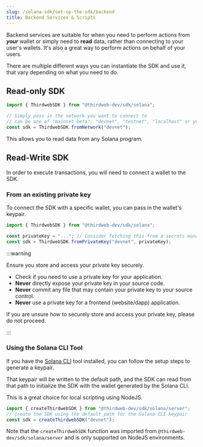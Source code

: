 ```yaml
---
slug: /solana-sdk/set-up-the-sdk/backend
title: Backend Services & Scripts
---
```



Backend services are suitable for when you need to perform actions from _**your**_ wallet or simply need to **read** data,
rather than connecting to your user's wallets. It's also a great way to perform actions on behalf of your users.

There are multiple different ways you can instantiate the SDK and use it, that vary depending on what you need to do.

## Read-only SDK

```javascript
import { ThirdwebSDK } from "@thirdweb-dev/sdk/solana";

// Simply pass in the network you want to connect to
// can be one of "mainnet-beta", "devnet", "testnet", "localhost" or your own RPC url
const sdk = ThirdwebSDK.fromNetwork("devnet");
```

This allows you to read data from any Solana program.

<QuickstartCard
  name="Continue to the Interact with Programs section"
  link="/solana-sdk/interacting-with-programs"
  image="/assets/icons/education.png"
/>

## Read-Write SDK

In order to execute transactions, you will need to connect a wallet to the SDK.

### From an existing private key

To connect the SDK with a specific wallet, you can pass in the wallet's keypair.

```javascript
import { ThirdwebSDK } from "@thirdweb-dev/sdk/solana";

const privateKey = "..."; // Consider fetching this from a secrets manager
const sdk = ThirdwebSDK.fromPrivateKey("devnet", privateKey);
```

:::warning

Ensure you store and access your private key securely.

- Check if you need to use a private key for your application.
- **Never** directly expose your private key in your source code.
- **Never** commit any file that may contain your private key to your source control.
- **Never** use a private key for a frontend (website/dapp) application.

If you are unsure how to securely store and access your private key, please do not proceed.

:::

<QuickstartCard
  name="Continue to the Interact with Programs section"
  link="/solana-sdk/interacting-with-programs"
  image="/assets/icons/education.png"
/>

### Using the Solana CLI Tool

If you have the [Solana CLI](https://docs.solana.com/cli/install-solana-cli-tools) tool installed, you can follow the setup steps to generate a keypair.

That keypair will be written to the default path, and the SDK can read from that path to initialize the SDK with the wallet generated by the Solana CLI.

This is a great choice for local scripting using NodeJS.

```javascript
import { createThirdwebSDK } from "@thirdweb-dev/sdk/solana/server";
// create the SDK using the default path for the Solana CLI keypair
const sdk = createThirdwebSDK("devnet");
```

Note that the `createThirdwebSDK` function was imported from `@thirdweb-dev/sdk/solana/server` and is only supported on NodeJS environments.

<QuickstartCard
  name="Continue to the Interact with Programs section"
  link="/solana-sdk/interacting-with-programs"
  image="/assets/icons/education.png"
/>
